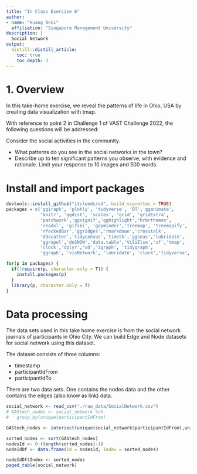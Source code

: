 ```yaml
---
title: "In Class Exercise 6"
author:
- name: "Huang Anni"
  affiliation: "Singapore Management University"
description: |
  Social Network
output:
  distill::distill_article:
    toc: true
    toc_depth: 3
---
```


# 1. Overview

In this take-home exercise, we reveal the patterns of life in Ohio, USA by creating data visualization with tmap.

With reference to point 2 in Challenge 1 of VAST Challenge 2022, the following questions will be addressed:

Consider the social activities in the community. 

- What patterns do you see in the social networks in the town? 
- Describe up to ten significant patterns you observe, with evidence and rationale. Limit your response to 10 images and 500 words.

# Install and import packages  

```r
devtools::install_github("itsleeds/od", build_vignettes = TRUE)
packages = c('ggiraph', 'plotly', 'tidyverse', 'DT','gganimate',
             'knitr', 'ggdist', 'scales', 'grid', 'gridExtra',
             'patchwork','ggsignif','gghighlight',"hrbrthemes",
             'readxl', 'gifski', 'gapminder','treemap', 'treemapify',
             'rPackedBar','ggridges','rmarkdown','crosstalk',
             'd3scatter','tidycensus','timetk','ggseas','lubridate',
             'ggrepel','doSNOW','data.table','ViSiElse','sf','tmap',
             'clock','dplyr','od','igraph', 'tidygraph', 
             'ggraph', 'visNetwork', 'lubridate', 'clock','tidyverse', 'graphlayouts')

for(p in packages) {
  if(!require(p, character.only = T)) {
    install.packages(p)
  }
  library(p, character.only = T)
}
```

# Data processing

The data sets used in this take home exercise is from the social network journals of participants in Ohio City. We can build Edge and Node datasets for social network using this dataset.

The dataset consists of three columns:

- timestamp
- participantIdFrom
- participantIdTo

There are two data sets. One contains the nodes data and the other contains the edges (also know as link) data.

```r
social_network <- read_csv("./raw_data/SocialNetwork.csv")
# GAStech_nodes <- social_network %>%
#   group_by(unique(participantIdFrom)

GAStech_nodes <- intersect(unique(social_network$participantIdFrom),unique(social_network$participantIdTo))

sorted_nodes <- sort(GAStech_nodes)
nodesId <- 0:(length(sorted_nodes)-1)
nodeIdDf <- data.frame(Id = nodesId, Index = sorted_nodes)

nodeIdDf$Index <- sorted_nodes
paged_table(social_network)
```


